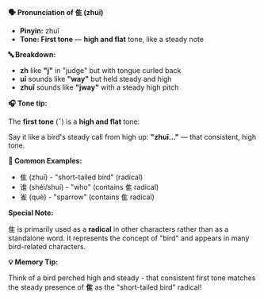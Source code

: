 **🗣️ Pronunciation of 隹 (zhuī)**

- **Pinyin:** zhuī
- **Tone: First tone** — **high and flat** tone, like a steady note

**🔤 Breakdown:**

- **zh** like **"j"** in "judge" but with tongue curled back
- **uī** sounds like **"way"** but held steady and high
- **zhuī** sounds like **"jway"** with a steady high pitch

**🎧 Tone tip:**

The **first tone** (ˉ) is a **high and flat** tone:

Say it like a bird's steady call from high up: **"zhuī..."** — that consistent, high tone.

**📝 Common Examples:**

- 隹 (zhuī) - "short-tailed bird" (radical)
- 谁 (shéi/shuí) - "who" (contains 隹 radical)
- 雀 (què) - "sparrow" (contains 隹 radical)

**Special Note:**

隹 is primarily used as a **radical** in other characters rather than as a standalone word. It
represents the concept of "bird" and appears in many bird-related characters.

**💡 Memory Tip:**

Think of a bird perched high and steady - that consistent first tone matches the steady presence of
**隹** as the "short-tailed bird" radical!
